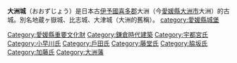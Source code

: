{{日本城郭概要表|
img = image:Ozu castle in Honmaru.JPG|
img_capt = 從本丸所見天守建築群|
img_width = 260px|
nihongo= 大洲城|
hiragana= おおずじょう|
name = 大洲城|
pref = 愛媛縣|
ar_called = 比志城、地蔵ヶ嶽城、大津城|
struct = 梯郭式平山城|
tower_struct = 複合連結式層塔型|
builders = 宇都宮豐房|
build_y = 元德3年（1331年）|
revamp = 藤堂高虎、脇坂安治、加藤貞泰|
rulers = 宇都宮氏、藤堂氏、脇坂氏<br>加藤氏|
reject_y = 1871年|
remains = 櫓、石垣、堀
|cultural asset = 國家重要文化財（台所櫓、南隅櫓、<br />高欄櫓、苧綿櫓）、愛媛縣史跡
|rebuilding things = [[天守#復元天守|天守]]・多聞|
location = {{Coord|33|30|34.34|N|132|32|28.07|E|scale:20000}}|
}}

'''大洲城'''（おおずじょう）是日本古[[伊予國|伊予國]][[喜多郡|喜多郡]]大洲（今[[愛媛縣|愛媛縣]][[大洲市|大洲市]]大洲）的古城。別名地蔵ヶ嶽城、比志城、大津城（大洲的舊稱）。
{{DEFAULTSORT:Oozu Jou}}
{{日本100名城}}
[[category:愛媛縣城堡|category:愛媛縣城堡]]
[[Category:愛媛縣重要文化財|Category:愛媛縣重要文化財]]
[[Category:鎌倉時代建築|Category:鎌倉時代建築]]
[[Category:宇都宮氏|Category:宇都宮氏]]
[[Category:小早川氏|Category:小早川氏]]
[[Category:戶田氏|Category:戶田氏]]
[[Category:藤堂氏|Category:藤堂氏]]
[[Category:脇坂氏|Category:脇坂氏]]
[[Category:加藤氏|Category:加藤氏]]
[[Category:大洲藩|Category:大洲藩]]